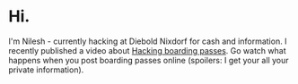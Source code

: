 # Hi.

I'm Nilesh - currently hacking at Diebold Nixdorf for cash and information. I recently published a video about [Hacking boarding passes](https://youtu.be/j4NAUMZWA7U). Go watch what happens when you post boarding passes online (spoilers: I get your all your private information).